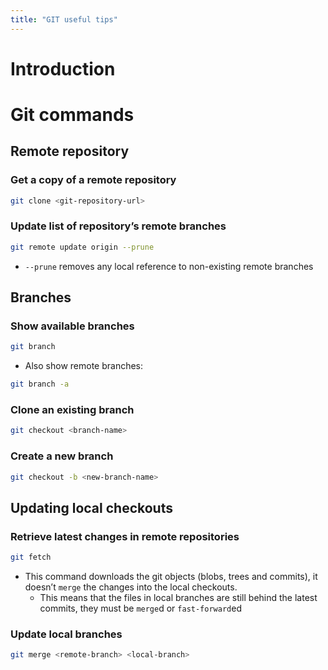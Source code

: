```yaml
---
title: "GIT useful tips"
---
```

# Introduction
# Git commands
## Remote repository
### Get a copy of a remote repository
```bash
git clone <git-repository-url>
```

### Update list of repository's remote branches
```bash
git remote update origin --prune
```
- `--prune` removes any local reference to non-existing remote branches

## Branches
### Show available branches
```bash
git branch
```

- Also show remote branches:
```bash
git branch -a
```

### Clone an existing branch
```bash
git checkout <branch-name>
```

### Create a new branch
```bash
git checkout -b <new-branch-name>
```

## Updating local checkouts
### Retrieve latest changes in remote repositories
```bash
git fetch
```
- This command downloads the git objects (blobs, trees and commits), it doesn't `merge` the changes into the local checkouts.
    - This means that the files in local branches are still behind the latest commits, they must be `merge`d or `fast-forward`ed

### Update local branches
```bash
git merge <remote-branch> <local-branch>
```

